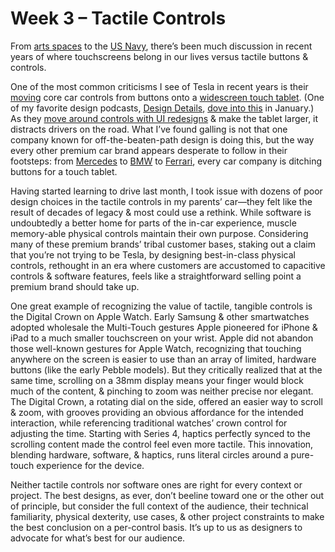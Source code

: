 # Week 3 – Tactile Controls

From [arts spaces](https://www.forbes.com/sites/christophermarquis/2020/07/27/an-interactive-arts-space-reinvents-itself-for-the-post-covid-era/?sh=408238af3727) to the [US Navy](https://www.theverge.com/2019/8/11/20800111/us-navy-uss-john-s-mccain-crash-ntsb-report-touchscreen-mechanical-controls), there’s been much discussion in recent years of where touchscreens belong in our lives versus tactile buttons & controls.

One of the most common criticisms I see of Tesla in recent years is their [moving](https://www.theverge.com/2017/7/29/16061480/tesla-model-3-interior-video-display-screen-photos) core car controls from buttons onto a [widescreen touch tablet](https://www.theverge.com/2017/6/19/15827652/2016-tesla-model-s-17-inch-tablet-electric-vehicle-screendrive-review). (One of my favorite design podcasts, [Design Details](https://designdetails.fm), [dove into this](https://www.patreon.com/posts/441-sidebar-67623676) in January.) As they [move around controls with UI redesigns](https://www.teslarati.com/tesla-v11-ui-critical-user-feedback-reviews/) & make the tablet larger, it distracts drivers on the road. What I’ve found galling is not that one company known for off-the-beaten-path design is doing this, but the way every other premium car brand appears desperate to follow in their footsteps: from [Mercedes](https://www.roadandtrack.com/news/a37481308/mercedes-benz-eqe/) to [BMW](https://www.roadandtrack.com/news/a39765002/bmw-7-series-theater-display/) to [Ferrari](https://www.cnet.com/roadshow/reviews/2021-ferrari-roma-preview/), every car company is ditching buttons for a touch tablet.

Having started learning to drive last month, I took issue with dozens of poor design choices in the tactile controls in my parents’ car—they felt like the result of decades of legacy & most could use a rethink. While software is undoubtedly a better home for parts of the in-car experience, muscle memory-able physical controls maintain their own purpose. Considering many of these premium brands’ tribal customer bases, staking out a claim that you’re not trying to be Tesla, by designing best-in-class physical controls, rethought in an era where customers are accustomed to capacitive controls & software features, feels like a straightforward selling point a premium brand should take up.

One great example of recognizing the value of tactile, tangible controls is the Digital Crown on Apple Watch. Early Samsung & other smartwatches adopted wholesale the Multi-Touch gestures Apple pioneered for iPhone & iPad to a much smaller touchscreen on your wrist. Apple did not abandon those well-known gestures for Apple Watch, recognizing that touching anywhere on the screen is easier to use than an array of limited, hardware buttons (like the early Pebble models). But they critically realized that at the same time, scrolling on a 38mm display means your finger would block much of the content, & pinching to zoom was neither precise nor elegant. The Digital Crown, a rotating dial on the side, offered an easier way to scroll & zoom, with grooves providing an obvious affordance for the intended interaction, while referencing traditional watches’ crown control for adjusting the time. Starting with Series 4, haptics perfectly synced to the scrolling content made the control feel even more tactile. This innovation, blending hardware, software, & haptics, runs literal circles around a pure-touch experience for the device.

Neither tactile controls nor software ones are right for every context or project. The best designs, as ever, don’t beeline toward one or the other out of principle, but consider the full context of the audience, their technical familiarity, physical dexterity, use cases, & other project constraints to make the best conclusion on a per-control basis. It’s up to us as designers to advocate for what’s best for our audience.
